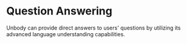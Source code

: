 # Question Answering
Unbody can provide direct answers to users' questions by utilizing its advanced language understanding capabilities.
